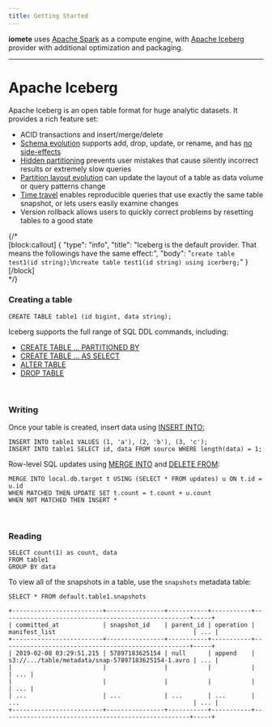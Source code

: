 ```yaml
---
title: Getting Started
---
```


**iomete** uses [Apache Spark](https://spark.apache.org/) as a compute engine, with [Apache Iceberg](https://iceberg.apache.org/) provider with additional optimization and packaging.
___

# Apache Iceberg

Apache Iceberg is an open table format for huge analytic datasets. It provides a rich feature set:

  * ACID transactions and insert/merge/delete
  * [Schema evolution](https://iceberg.apache.org/evolution#schema-evolution) supports add, drop, update, or rename, and has [no side-effects](https://iceberg.apache.org/evolution#correctness)
  * [Hidden partitioning](https://iceberg.apache.org/partitioning) prevents user mistakes that cause silently incorrect results or extremely slow queries
  * [Partition layout evolution](https://iceberg.apache.org/evolution#partition-evolution) can update the layout of a table as data volume or query patterns change
  * [Time travel](https://iceberg.apache.org/spark-queries#time-travelr) enables reproducible queries that use exactly the same table snapshot, or lets users easily examine changes
  * Version rollback allows users to quickly correct problems by resetting tables to a good state

{/* <br/>
[block:callout]
{
  "type": "info",
  "title": "Iceberg is the default provider. That means the followings have the same effect:",
  "body": "`create table test1(id string);`\n`create table test1(id string) using icerberg;`"
}
[/block]
<br/> */}

### Creating a table

```postgresql
CREATE TABLE table1 (id bigint, data string);
```

Iceberg supports the full range of SQL DDL commands, including:
   
  * [CREATE TABLE ... PARTITIONED BY](https://iceberg.apache.org/spark-ddl/#create-table)
  * [CREATE TABLE ... AS SELECT](https://iceberg.apache.org/spark-ddl/#create-table-as-select)
  * [ALTER TABLE](https://iceberg.apache.org/spark-ddl/#alter-table)
  * [DROP TABLE](https://iceberg.apache.org/spark-ddl/#drop-table)

<br/>

### Writing
Once your table is created, insert data using [INSERT INTO:](https://iceberg.apache.org/spark-writes/#insert-into)
```postgresql
INSERT INTO table1 VALUES (1, 'a'), (2, 'b'), (3, 'c');
INSERT INTO table1 SELECT id, data FROM source WHERE length(data) = 1;
``` 

Row-level SQL updates using [MERGE INTO](https://iceberg.apache.org/spark-writes/#merge-into) and [DELETE FROM](https://iceberg.apache.org/docs/latest/spark-writes/):

```postgresql
MERGE INTO local.db.target t USING (SELECT * FROM updates) u ON t.id = u.id
WHEN MATCHED THEN UPDATE SET t.count = t.count + u.count
WHEN NOT MATCHED THEN INSERT *
```
<br/>

### Reading

```postgresql
SELECT count(1) as count, data
FROM table1
GROUP BY data
```

To view all of the snapshots in a table, use the `snapshots` metadata table:

```postgresql
SELECT * FROM default.table1.snapshots
```

```Result
+-------------------------+----------------+-----------+-----------+----------------------------------------------------+-----+
| committed_at            | snapshot_id    | parent_id | operation | manifest_list                                      | ... |
+-------------------------+----------------+-----------+-----------+----------------------------------------------------+-----+
| 2019-02-08 03:29:51.215 | 57897183625154 | null      | append    | s3://.../table/metadata/snap-57897183625154-1.avro | ... |
|                         |                |           |           |                                                    | ... |
|                         |                |           |           |                                                    | ... |
| ...                     | ...            | ...       | ...       | ...                                                | ... |
+-------------------------+----------------+-----------+-----------+----------------------------------------------------+-----+
```